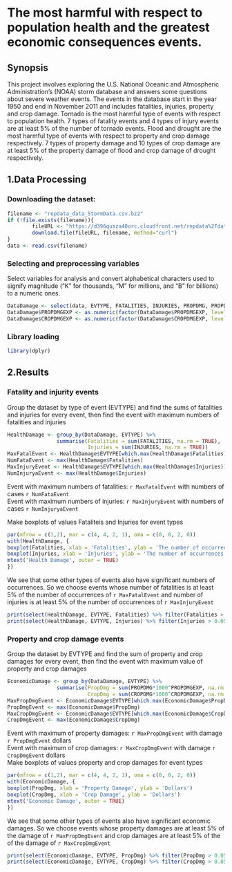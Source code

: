 The most harmful with respect to population health and the greatest economic consequences events.
============================================================================

## Synopsis
This project involves exploring the U.S. National Oceanic and Atmospheric Administration's (NOAA) storm database and answers some questions about severe weather events. The events in the database start in the year 1950 and end in November 2011 and includes fatalities, injuries, property and crop damage.  Tornado is the most harmful type of events with respect to population health. 7 types of fatality events and 4 types of injury events are at least 5% of the number of tornado events. Flood and drought are the most harmful type of events with respect to property and crop damage respectively. 7 types of property damage and 10 types of crop damage are at least 5% of the property damage of flood and crop damage of drought respectively.

## 1.Data Processing
### Downloading the dataset:
```{r download-data, cache=TRUE}
filename <- "repdata_data_StormData.csv.bz2"
if (!file.exists(filename)){
        fileURL <- "https://d396qusza40orc.cloudfront.net/repdata%2Fdata%2FStormData.csv.bz2"
        download.file(fileURL, filename, method="curl")
}  
data <- read.csv(filename)
```

### Selecting and preprocessing variables
Select variables for analysis and convert alphabetical characters used to signify magnitude (“K” for thousands, “M” for millions, and “B” for billions) to a numeric ones.
```{r processing, cache=TRUE}
DataDamage <- select(data, EVTYPE, FATALITIES, INJURIES, PROPDMG, PROPDMGEXP, CROPDMG, CROPDMGEXP)
DataDamage$PROPDMGEXP <- as.numeric(factor(DataDamage$PROPDMGEXP, levels = c('K', 'M', 'B'), labels = c(1, 2, 3)))
DataDamage$CROPDMGEXP <- as.numeric(factor(DataDamage$CROPDMGEXP, levels = c('K', 'M', 'B'), labels = c(1, 2, 3)))
```

### Library loading
```{r dplyr}
library(dplyr)
```

## 2.Results
### Fatality and injurity events
Group the dataset by type of event (EVTYPE) and find the sums of fatalities and injuries for every event, then find the event with maximum numbers of fatalities and injuries
```{r HealthDamage, cache=TRUE}
HealthDamage <- group_by(DataDamage, EVTYPE) %>% 
                summarise(Fatalities = sum(FATALITIES, na.rm = TRUE), 
                          Injuries = sum(INJURIES, na.rm = TRUE))
MaxFatalEvent <- HealthDamage$EVTYPE[which.max(HealthDamage$Fatalities)]
NumFataEvent <- max(HealthDamage$Fatalities)
MaxInjuryEvent <- HealthDamage$EVTYPE[which.max(HealthDamage$Injuries)]
NumInjuryaEvent <- max(HealthDamage$Injuries)
```
Event with maximum numbers of fatalities: `r MaxFatalEvent` with numbers of cases `r NumFataEvent`  
Event with maximum numbers of injuries: `r MaxInjuryEvent` with numbers of cases `r NumInjuryaEvent` 

Make boxplots of values Fataliteis and Injuries for event types
```{r graph_HealthDamage}
par(mfrow = c(1,2), mar = c(4, 4, 2, 1), oma = c(0, 0, 2, 0))
with(HealthDamage, {
boxplot(Fatalities, xlab = 'Fatalities', ylab = 'The number of occurrences')
boxplot(Injuries, xlab = 'Injuries', ylab = 'The number of occurrences')
mtext('Health Damage', outer = TRUE)
})
```

We see that some other types of events also have significant numbers of occurrences. So we choose events whose number of fatalities is at least 5% of the number of occurrences of `r MaxFatalEvent` and number of injuries is at least 5% of the number of occurrences of `r MaxInjuryEvent`
```{r table_HealthDamage}
print(select(HealthDamage, EVTYPE, Fatalities) %>% filter(Fatalities > 0.05 * NumFataEvent))
print(select(HealthDamage, EVTYPE, Injuries) %>% filter(Injuries > 0.05 * NumInjuryaEvent))
```

### Property and crop damage events
Group the dataset by EVTYPE and find the sum of property and crop damages for every event, then find the event with maximum value of property and crop damages
```{r EconomicDamage, cache=TRUE}
EconomicDamage <- group_by(DataDamage, EVTYPE) %>% 
                summarise(PropDmg = sum(PROPDMG*1000^PROPDMGEXP, na.rm = TRUE), 
                          CropDmg = sum(CROPDMG*1000^CROPDMGEXP, na.rm = TRUE))
MaxPropDmgEvent <- EconomicDamage$EVTYPE[which.max(EconomicDamage$PropDmg)]
PropDmgEvent <- max(EconomicDamage$PropDmg)
MaxCropDmgEvent <- EconomicDamage$EVTYPE[which.max(EconomicDamage$CropDmg)]
CropDmgEvent <- max(EconomicDamage$CropDmg)
```
Event with maximum of property damages: `r MaxPropDmgEvent` with damage `r PropDmgEvent` dollars  
Event with maximum of crop damages: `r MaxCropDmgEvent` with damage `r CropDmgEvent` dollars  
Make boxplots of values property and crop damages for event types
```{r graph_EconomicDamage}
par(mfrow = c(1,2), mar = c(4, 4, 2, 1), oma = c(0, 0, 2, 0))
with(EconomicDamage, {
boxplot(PropDmg, xlab = 'Property Damage', ylab = 'Dollars')
boxplot(CropDmg, xlab = 'Crop Damage', ylab = 'Dollars')
mtext('Economic Damage', outer = TRUE)
})
```

We see that some other types of events also have significant economic damages. So we choose events whose property damages are at least 5% of the damage of `r MaxPropDmgEvent` and crop damages are at least 5% of the of the damage of `r MaxCropDmgEvent`
```{r table_EconomicDamage}
print(select(EconomicDamage, EVTYPE, PropDmg) %>% filter(PropDmg > 0.05 * PropDmgEvent))
print(select(EconomicDamage, EVTYPE, CropDmg) %>% filter(CropDmg > 0.05 * CropDmgEvent))
```
